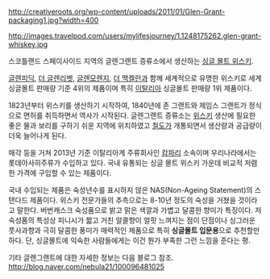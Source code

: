 http://creativeroots.org/wp-content/uploads/2011/01/Glen-Grant-packaging1.jpg?width=400

http://images.travelpod.com/users/mylifesjourney/1.1248175262.glen-grant-whiskey.jpg


스코틀랜드 스페이사이드 지역의 글렌그랜트 증류소에서 생산하는 [[싱글 몰트 위스키]].

[[글렌피딕]], [[더 글렌리벳]], [[글렌모렌지]], [[더 맥켈란]]과 함께 세계적으로 유명한 위스키로 세계 싱글몰트 판매량 기준 4위의 제품이며 특히 [[이탈리아]] 싱글몰트 판매량 1위 제품이다. 

1823년부터 위스키를 생산하기 시작하여, 1840년에 존 그랜트와 제임스 그랜트가 정식으로 면허를 취득하면서 역사가 시작된다. 
글렌그랜트 증류소는 [[위스키]] 생산에 필요한 좋은 물과 보리를 구하기 쉬운 지역에 위치하였고 [[철도]]가 개통되면서 생산량과 공급량이 더욱 늘어나게 된다.

매각 등을 거쳐 2013년 기준 이탈리아계 주류회사인 [[캄파리]] 소속이며 우리나라에서는 롯데아사히주류가 수입하고 있다. 국내 유통되는 싱글 몰트 위스키 가운데 비교적 저렴한 가격에 구입할 수 있는 제품이다.

국내 수입되는 제품은 숙성년수를 표시하지 않은 NAS(Non-Ageing Statement)의 스탠다드 제품이다. 위스키 전문가들의 추측으로는 8-10년 정도의 숙성을 거쳤을 것이라고 말한다. 버번캐스크 숙성품으로 밝고 맑은 색깔과 가볍고 달콤한 향미가 특징이다. 저숙성품의 특성상 피니시가 짧고 거친 알콜향이 얼핏 느껴지는 점이 단점이나 싱그러운 풋사과향과 극히 달콤한 풍미가 매력적인 제품으로 특히 '''싱글몰트 입문용'''으로 추천할만하다. 단, 싱글몰트에 익숙한 사람들에게는 이건 뭔가 부족한 그런 느낌을 준다는 평.

기타 글렌그랜트에 대한 자세한 정보는 다음 블로그 참조.
http://blog.naver.com/nebula21/100096481025
